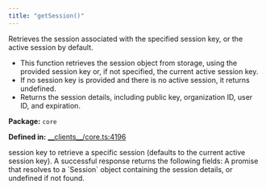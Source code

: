 ```yaml
---
title: "getSession()"
---
```



<H3Bordered text="Overview" />

Retrieves the session associated with the specified session key, or the active session by default.

<ul>
  <li>This function retrieves the session object from storage, using the provided session key or, if not specified, the current active session key.</li>
  <li>If no session key is provided and there is no active session, it returns undefined.</li>
  <li>Returns the session details, including public key, organization ID, user ID, and expiration.</li>
</ul>

<p><strong>Package:</strong> <code>core</code></p>

<p><strong>Defined in:</strong> <a href="https://github.com/tkhq/sdk/blob/main/packages/core/src/__clients__/core.ts#L4196">__clients__/core.ts:4196</a></p>

<H3Bordered text="Parameters" />

<ParamField body="params" type='GetSessionParams' required={false} >
  <Expandable title="params details">
    <NestedParam parentKey="params" childKey="sessionKey" type='string' required={false}>
session key to retrieve a specific session (defaults to the current active session key).
</NestedParam>
  </Expandable>
</ParamField>

<H3Bordered text="Response" />
A successful response returns the following fields:

<ResponseField name="returns" type="undefined | Session" required={true} >
  A promise that resolves to a `Session` object containing the session details, or undefined if not found.
</ResponseField>

